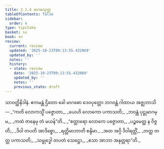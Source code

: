 ```yaml
---
title: 2.1.4 မာဂဓသုတ္တ
tableOfContents: false
sidebar:
  order: 4
type: tipitaka
basket: su
book: sn
review:
  current: review
  updated: '2025-10-23T09:13:55.432069'
  updated_by: ''
  notes: ''
  history:
  - state: review
    date: '2025-10-23T09:13:55.432069'
    updated_by: ''
    notes: ''
    previous_state: draft
---
```



<ReviewStatus review={frontmatter.review} showDetails={true} />

<HypothesisAnnotation frontmatter={frontmatter} />

<DynamicBreadcrumb />

<Division number="85" book="sn" e="ch" v="18" p="294">

<Paragraph number="379" book="sn">
သာဝတ္ထိနိဒါနံ. ဧကမန္တံ ဌိတော ခေါ မာဂဓော ဒေဝပုတ္တော ဘဂဝန္တံ ဂါထာယ အဇ္ဈဘာသိ—
</Paragraph>

<Paragraph number="380" type="verses" book="sn">
_“ကတိ လောကသ္မိံ ပဇ္ဇောတာ,_  
_ယေဟိ လောကော ပကာသတိ;_  
_ဘဝန္တံ ပုဋ္ဌုမာဂမ္မ,_  
_ကထံ ဇာနေမု တံ မယန်”တိ._  

</Paragraph>

<Paragraph number="381" type="verses" book="sn">
_“စတ္တာရော လောကေ ပဇ္ဇောတာ,_  
_ပဉ္စမေတ္ထ န ဝိဇ္ဇတိ;_  
_ဒိဝါ တပတိ အာဒိစ္စော,_  
_ရတ္တိမာဘာတိ စန္ဒိမာ._  

</Paragraph>

<Paragraph number="382" type="verses" book="sn">
_အထ အဂ္ဂိ ဒိဝါရတ္တိံ,_  
_တတ္ထ တတ္ထ ပကာသတိ;_  
_သမ္ဗုဒ္ဓေါ တပတံ သေဋ္ဌော,_  
_ဧသာ အာဘာ အနုတ္တရာ”တိ._
</Paragraph>
</Division>